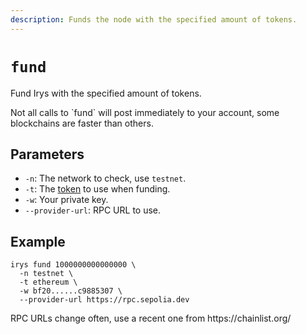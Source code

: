 ```yaml
---
description: Funds the node with the specified amount of tokens.
---
```



# `fund`

Fund Irys with the specified amount of tokens.

<Callout type="info" emoji="ℹ️">
Not all calls to `fund` will post immediately to your account, some blockchains are faster than others. 
</Callout>

## Parameters

- `-n`: The network to check, use `testnet`.
- `-t`: The [token](/build/d/features/supported-tokens) to use when funding.
- `-w`: Your private key.
- `--provider-url`: RPC URL to use. 

## Example

```console
irys fund 1000000000000000 \
  -n testnet \
  -t ethereum \
  -w bf20......c9885307 \
  --provider-url https://rpc.sepolia.dev
```

<Callout type="info" emoji="ℹ️">
	RPC URLs change often, use a recent one from https://chainlist.org/
</Callout>
